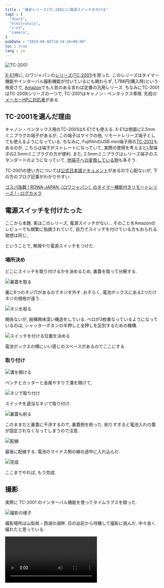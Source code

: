 ```yaml
---
title : "格安レリーズ(TC-2001)に電源スイッチを付ける"
tags : [
  "diary",
  "electronics",
  "x-e1",
  "camera",
]
pubDate : "2019-08-06T19:34:26+09:00"
toc : true
lang : ja
---
```



![TC-2001](./_1.jpg)

[X-E1](/blog/camera/x-e1/)用に,
ロワジャパンの[レリーズ(TC-2001)](https://www.rowa.co.jp/cabinet/form.cgi?no=6648)を買った.
このレリーズはタイマー機能やインターバル撮影機能が付いているにも関わらず,
1,788円(購入時)という格安さで, [Amazon](https://www.amazon.co.jp/dp/B006KZWH14?ref_=pe_2107282_304302272_302_E_DDE_dt_1)でも人気のある言わば定番の汎用レリーズ.
ちなみにTC-2001はTC-200Xシリーズの一つで, TC-2001はキャノン・ペンタックス専用.
先程の[メーカーHPに対応表](https://www.rowa.co.jp/cabinet/form.cgi?no=6648)がある.

## TC-2001を選んだ理由

キャノン・ペンタックス用のTC-2001はX-E1でも使える.
X-E1は側面に2.5mmミニプラグの端子があるが,
この端子はマイクの他, リモートレリーズ端子としても使えるようになっている.
ちなみに, FujifilmのUSB mini端子用の[TC-2012](https://www.rowa.co.jp/cabinet/form.cgi?no=9075)もあるのが,
こちらは端子がストレートになっていて,
実際の使用を考えるとL型端子の2.5mmミニプラグの方が便利.
また, 2.5mmミニプラグはレリーズ端子のスタンダードのようになっていて,
[他端子への変換している例](https://ehbtj.com/photography/general-cable-release-with-pentax-k70/)も多そう.

TC-2001の使い方については[公式日本語ドキュメント](http://www.rowa.co.jp/data/img/TC-200.pdf)があるので心配ないが,
下の方のブログ記事がわかりやすい.

[コスパ抜群 ! ROWA-JAPAN（ロワジャパン）のタイマー機能付きリモートレリーズ !  - ログカメラ](https://logcamera.com/rowa/)

## 電源スイッチを付けたった

ここから本題. 実はこのレリーズ, 電源スイッチがない...
そのことをAmazonのレビューでも頻繁に指摘されていて,
自力でスイッチを付けている方もおられる. 発想は同じ,

ということで, 無理やり電源スイッチをつけた.

### 場所決め

どこにスイッチを取り付けるかを決めるため, 裏蓋を取って分解する.

![裏蓋を取る](./_2.jpg)

裏に6つのネジ穴があるのでネジを外す. おそらく, 電池ボックスにある2つだけネジの規格が違う.

![ネジを取る](./_3.jpg)

関係ないが, 結構興味深い構造をしている. ベロが3枚重なっているようになっているのは, シャッターボタンの半押しと全押しを区別するための機構.

![スイッチを付ける位置を決める](./_4.jpg)

電池ボックスの横にいい感じのスペースがあるのでここにする.

### 取り付け

![溝を開ける](./_5.jpg)

ペンチとカッターと金属やすりで溝を開けて,

![ネジで取り付け](./_6.jpg)

スイッチを適当なネジで取り付け.

![裏蓋も削る](./_7.jpg)

このままだと裏蓋に干渉するので, 裏蓋側を削った. 削りすぎると電池入れの蓋が固定されなくなってしまうので注意.

![配線](./_8.jpg)

最後に配線する. 電池のマイナス側の線の途中に入れ込んだ.

![完成](./_9.jpg)

ここまでやれば, もう完成.


## 撮影

実際に TC-2001 のインターバル機能を使ってタイムラプスを録った.

![撮影の様子](./_10.jpg)

撮影場所は山梨県・西湖の湖畔.
日の出前から待機して撮影に挑んだ.
中々良く撮れたと思っている.

<Video src={video1} loop />
